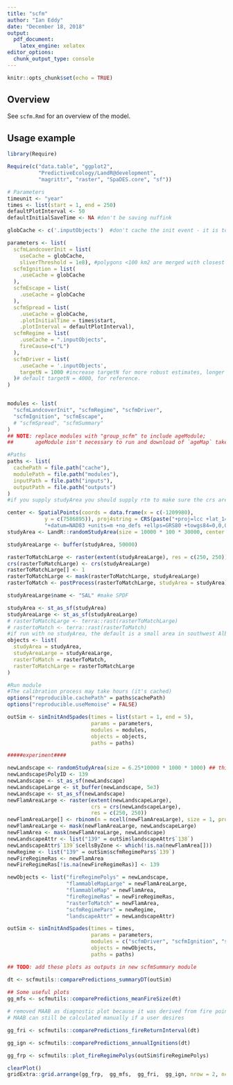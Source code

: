 ```yaml
---
title: "scfm"
author: "Ian Eddy"
date: "December 18, 2018"
output:
  pdf_document: 
    latex_engine: xelatex
editor_options: 
  chunk_output_type: console
---
```


```r
knitr::opts_chunk$set(echo = TRUE)
```
## Overview

See `scfm.Rmd` for an overview of the model.

## Usage example

```r
library(Require)

Require(c("data.table", "ggplot2",
          "PredictiveEcology/LandR@development",
          "magrittr", "raster", "SpaDES.core", "sf"))
```

```r
# Parameters
timeunit <- "year"
times <- list(start = 1, end = 250)
defaultPlotInterval <- 50
defaultInitialSaveTime <- NA #don't be saving nuffink

globCache <- c('.inputObjects')  #don't cache the init event - it is too prone to false positives

parameters <- list(
  scfmLandcoverInit = list(
    useCache = globCache,
    sliverThreshold = 1e8), #polygons <100 km2 are merged with closest non-sliver neighbour
  scfmIgnition = list(
    .useCache = globCache
  ),
  scfmEscape = list(
    .useCache = globCache
  ),
  scfmSpread = list(
    .useCache = globCache,
    .plotInitialTime = times$start,
    .plotInterval = defaultPlotInterval),
  scfmRegime = list(
    .useCache = ".inputObjects",
    fireCause=c("L")
  ),
  scfmDriver = list(
    .useCache = '.inputObjects',
    targetN = 1000 #increase targetN for more robust estimates, longer run-time
  )# default targetN = 4000, for reference. 
) 


modules <- list(
  "scfmLandcoverInit", "scfmRegime", "scfmDriver",
  "scfmIgnition", "scfmEscape",
  # "scfmSpread", "scfmSummary"
)
## NOTE: replace modules with "group_scfm" to include ageModule;
##       ageModule isn't necessary to run and download of `ageMap` takes time

#Paths
paths <- list(
  cachePath = file.path("cache"),
  modulePath = file.path("modules"),
  inputPath = file.path("inputs"),
  outputPath = file.path("outputs")
)
#if you supply studyArea you should supply rtm to make sure the crs are identical. 

center <- SpatialPoints(coords = data.frame(x = c(-1209980), 
            y = c(7586895)), proj4string = CRS(paste("+proj=lcc +lat_1=49 +lat_2=77 +lat_0=0 +lon_0=-95 +x_0=0 +y_0=0", 
            "+datum=NAD83 +units=m +no_defs +ellps=GRS80 +towgs84=0,0,0")))
studyArea <- LandR::randomStudyArea(size = 10000 * 100 * 30000, center = center, seed = 1001)

studyAreaLarge <- buffer(studyArea, 50000)

rasterToMatchLarge <- raster(extent(studyAreaLarge), res = c(250, 250))
crs(rasterToMatchLarge) <- crs(studyAreaLarge)
rasterToMatchLarge[] <- 1
rasterToMatchLarge <- mask(rasterToMatchLarge, studyAreaLarge)
rasterToMatch <- postProcess(rasterToMatchLarge, studyArea = studyArea)

studyAreaLarge$name <- "SAL" #make SPDF

studyArea <- st_as_sf(studyArea)
studyAreaLarge <- st_as_sf(studyAreaLarge)
# rasterToMatchLarge <- terra::rast(rasterToMatchLarge)
# rastertoMatch <- terra::rast(rasterToMatch)
#if run with no studyArea, the default is a small area in southwest Alberta with very few fires
objects <- list(
  studyArea = studyArea,
  studyAreaLarge = studyAreaLarge,
  rasterToMatch = rasterToMatch,
  rasterToMatchLarge = rasterToMatchLarge
)

#Run module
#The calibration process may take hours (it's cached)
options("reproducible.cachePath" = paths$cachePath) 
options("reproducible.useMemoise" = FALSE)

outSim <- simInitAndSpades(times = list(start = 1, end = 5), 
                           params = parameters, 
                           modules = modules,
                           objects = objects, 
                           paths = paths)
```

```r
#####experiment####

newLandscape <- randomStudyArea(size = 6.25*10000 * 1000 * 1000) ## this is 10k m2/ha * 6.25 ha/pixel * 1000x1000
newLandscape$PolyID <- 139
newLandscape <- st_as_sf(newLandscape)
newLandscapeLarge <- st_buffer(newLandscape, 5e3)
newLandscape <- st_as_sf(newLandscape)
newFlamAreaLarge <- raster(extent(newLandscapeLarge), 
                           crs = crs(newLandscapeLarge), 
                           res = c(250, 250))
newFlamAreaLarge[] <- rbinom(n = ncell(newFlamAreaLarge), size = 1, prob = 0.99)
newFlamAreaLarge <- mask(newFlamAreaLarge, newLandscapeLarge)
newFlamArea <- mask(newFlamAreaLarge, newLandscape)
newLandscapeAttr <- list("139" = outSim$landscapeAttr$`138`)
newLandscapeAttr$`139`$cellsByZone <- which(!is.na(newFlamArea[]))
newRegime <- list("139" = outSim$scfmRegimePars$`139`)
newFireRegimeRas <- newFlamArea
newFireRegimeRas[!is.na(newFireRegimeRas)] <- 139

newObjects <- list("fireRegimePolys" = newLandscape, 
                   "flammableMapLarge" = newFlamAreaLarge,
                   "flammableMap" = newFlamArea,
                   "fireRegimeRas" = newFireRegimeRas,
                   "rasterToMatch" = newFlamArea, 
                   "scfmRegimePars" = newRegime, 
                   "landscapeAttr" = newLandscapeAttr)

outSim <- simInitAndSpades(times = times, 
                           params = parameters, 
                           modules = c("scfmDriver", "scfmIgnition", "scfmEscape", "scfmSpread"),
                           objects = newObjects, 
                           paths = paths)
```

```r
## TODO: add these plots as outputs in new scfmSummary module

dt <- scfmutils::comparePredictions_summaryDT(outSim)
  
## Some useful plots
gg_mfs <- scfmutils::comparePredictions_meanFireSize(dt)

# removed MAAB as diagnostic plot because it was derived from fire points incorrectly when SAL is supplied
# MAAB can still be calculated manually if a user desires

gg_fri <- scfmutils::comparePredictions_fireReturnInterval(dt)

gg_ign <- scfmutils::comparePredictions_annualIgnitions(dt)

gg_frp <- scfmutils::plot_fireRegimePolys(outSim$fireRegimePolys)

clearPlot()
gridExtra::grid.arrange(gg_frp,  gg_mfs,  gg_fri,  gg_ign, nrow = 2, ncol = 2)
```
